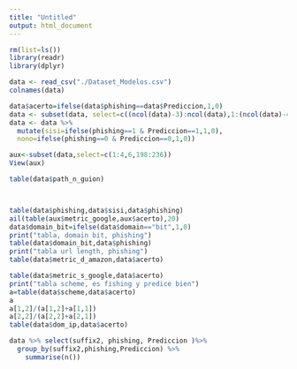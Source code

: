 ```yaml
---
title: "Untitled"
output: html_document
---
```


```r
rm(list=ls())
library(readr)
library(dplyr)

data <- read_csv("./Dataset_Modelos.csv")
colnames(data)
```

```r
data$acerto=ifelse(data$phishing==data$Prediccion,1,0)
data <- subset(data, select=c((ncol(data)-3):ncol(data),1:(ncol(data)-4)))
data <- data %>%
  mutate(sisi=ifelse(phishing==1 & Prediccion==1,1,0),
  nono=ifelse(phishing==0 & Prediccion==0,1,0))
```

```r
aux<-subset(data,select=c(1:4,6,198:236))
View(aux)
```

```r
table(data$path_n_guion)



table(data$phishing,data$sisi,data$phishing)
ail(table(aux$metric_google,aux$acerto),20)
data$domain_bit=ifelse(data$domain=="bit",1,0)
print("tabla, domain bit, phishing")
table(data$domain_bit,data$phishing)
print("tabla url length, phishing")
table(data$metric_d_amazon,data$acerto)

table(data$metric_s_google,data$acerto)
print("tabla scheme, es fishing y predice bien")
a=table(data$scheme,data$acerto)
a
a[1,2]/(a[1,2]+a[1,1])
a[2,2]/(a[2,2]+a[2,1])
table(data$dom_ip,data$acerto)
```
```r
data %>% select(suffix2, phishing, Prediccion )%>%  
  group_by(suffix2,phishing,Prediccion) %>% 
    summarise(n())
```

